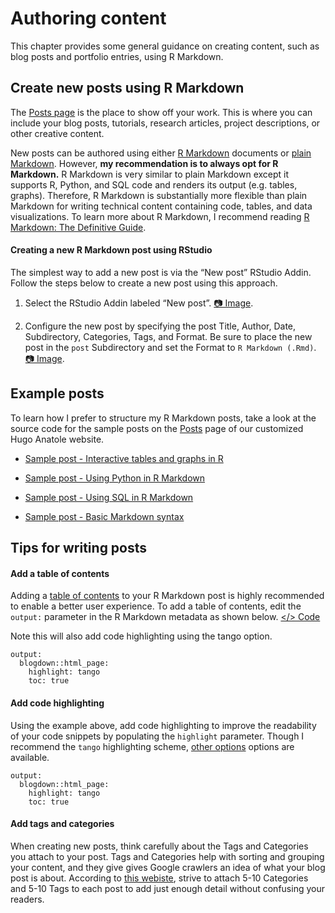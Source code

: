 # Authoring content {#content}

This chapter provides some general guidance on creating content, such as blog posts and portfolio entries, using R Markdown. 

## Create new posts using R Markdown

The [Posts page](https://r4sites-anatole-custom.netlify.app/post/) is the place to show off your work. This is where you can include your blog posts, tutorials, research articles, project descriptions, or other creative content.

New posts can be authored using either [R Markdown](https://bookdown.org/yihui/rmarkdown/html-document.html) documents or [plain Markdown](https://www.markdownguide.org/getting-started/). However, **my recommendation is to always opt for R Markdown.** R Markdown is very similar to plain Markdown except it supports R, Python, and SQL code and renders its output (e.g. tables, graphs). Therefore, R Markdown is substantially more flexible than plain Markdown for writing technical content containing code, tables, and data visualizations. To learn more about R Markdown, I recommend reading [R Markdown: The Definitive Guide](https://bookdown.org/yihui/rmarkdown/).

#### Creating a new R Markdown post using RStudio {-}

The simplest way to add a new post is via the "New post" RStudio Addin. Follow the steps below to create a new post using this approach.

1. Select the RStudio Addin labeled "New post". [📷 Image](https://i.imgur.com/S9dl4DZ.png). 

2. Configure the new post by specifying the post Title, Author, Date, Subdirectory, Categories, Tags, and Format. Be sure to place the new post in the `post` Subdirectory and set the Format to `R Markdown (.Rmd)`. [📷 Image](https://i.imgur.com/UEzRUnO.png).

## Example posts

To learn how I prefer to structure my R Markdown posts, take a look at the source code for the sample posts on the [Posts](https://r4sites-anatole-custom.netlify.app/post/) page of our customized Hugo Anatole website. 

- [Sample post - Interactive tables and graphs in R](https://github.com/dannymorris/r4sites-anatole-custom/blob/master/content/english/post/2021-04-22-sample-post-tables-graphs/index.en.Rmd)

- [Sample post - Using Python in R Markdown](https://github.com/dannymorris/r4sites-anatole-custom/blob/master/content/english/post/2021-04-30-sample-post-using-python-in-r-markdown/index.en.Rmd)

- [Sample post - Using SQL in R Markdown](https://github.com/dannymorris/r4sites-anatole-custom/blob/master/content/english/post/2021-04-30-sample-post-using-sql-in-r-markdown/index.en.Rmd)

- [Sample post - Basic Markdown syntax](https://github.com/dannymorris/r4sites-anatole-custom/blob/master/content/english/post/2021-04-30-sample-post-basic-markdown-syntax/index.en.Rmd)

## Tips for writing posts

#### Add a table of contents {-}

Adding a [table of contents](https://r4sites-anatole-custom.netlify.app/post/2021-04-22-sample-rmd-covid/) to your R Markdown post is highly recommended to enable a better user experience. To add a table of contents, edit the `output:` parameter in the R Markdown metadata as shown below. [</> Code](https://github.com/dannymorris/r4sites-anatole-custom/blob/master/content/english/post/2021-04-22-sample-rmd-covid/index.en.Rmd#L6-L9)

Note this will also add code highlighting using the tango option.

```
output:
  blogdown::html_page:
    highlight: tango
    toc: true
```

#### Add code highlighting {-}

Using the example above, add code highlighting to improve the readability of your code snippets by populating the `highlight` parameter. Though I recommend the `tango` highlighting scheme, [other options](https://bookdown.org/yihui/rmarkdown/) options are available.

```
output:
  blogdown::html_page:
    highlight: tango
    toc: true
```

#### Add tags and categories {-}

When creating new posts, think carefully about the Tags and Categories you attach to your post. Tags and Categories help with sorting and grouping your content, and they give gives Google crawlers an idea of what your blog post is about. According to [this webiste](https://databox.com/categories-vs-tags-for-seo), strive to attach 5-10 Categories and 5-10 Tags to each post to add just enough detail without confusing your readers.